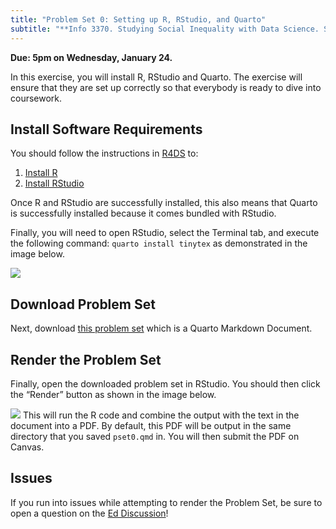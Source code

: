 ```yaml
---
title: "Problem Set 0: Setting up R, RStudio, and Quarto"
subtitle: "**Info 3370. Studying Social Inequality with Data Science. Spring 2024**"
---
```


**Due: 5pm on Wednesday, January 24.**

In this exercise, you will install R, RStudio and
Quarto. The exercise will ensure that they are set up correctly so that
everybody is ready to dive into coursework.

## Install Software Requirements

You should follow the instructions in [R4DS](https://r4ds.hadley.nz/) to:

1. [Install R](https://r4ds.hadley.nz/intro#r)
2. [Install RStudio](https://r4ds.hadley.nz/intro#rstudio)

Once R and RStudio are successfully installed, this also means that Quarto is
successfully installed because it comes bundled with RStudio.

Finally, you will need to open RStudio, select the Terminal tab, and execute
the following command: `quarto install tinytex` as demonstrated in the image
below.

![](../assets/pset0/tinytex.png)

## Download Problem Set

Next, download [this problem set](../assets/pset0/pset0.qmd) which is a
Quarto Markdown Document.

## Render the Problem Set

Finally, open the downloaded problem set in RStudio. You should then click
the "Render" button as shown in the image below.

![](../assets/pset0/render.png)
This will run the R code and combine the output with the text in the document
into a PDF. By default, this PDF will be output in the same directory that
you saved `pset0.qmd` in. You will then submit the PDF on Canvas.

<!-- ::: {.callout-tip} -->
<!-- If you're not sure what your working directory is, run `getwd()` in your -->
<!-- RStudio console. This will print your working directory. You can set it to the place you've saved this file by clicking the top menu Session -> Set Working Directory -> To Source File Location. -->
<!-- ::: -->

## Issues

If you run into issues while attempting to render the Problem Set, be sure
to open a question on the
[Ed Discussion]("https://edstem.org/us/courses/54550/")!